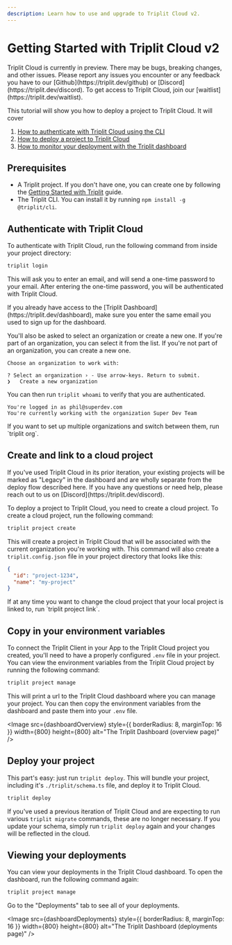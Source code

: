 ```yaml
---
description: Learn how to use and upgrade to Triplit Cloud v2.
---
```



# Getting Started with Triplit Cloud v2

<Callout type="warning" emoji="⚠️">
  Triplit Cloud is currently in preview. There may be bugs, breaking changes,
  and other issues. Please report any issues you encounter or any feedback you
  have to our [Github](https://triplit.dev/github) or
  [Discord](https://triplit.dev/discord).
</Callout>
<Callout type="info" emoji="ℹ️">
  To get access to Triplit Cloud, join our
  [waitlist](https://triplit.dev/waitlist).
</Callout>

This tutorial will show you how to deploy a project to Triplit Cloud. It will cover

1. [How to authenticate with Triplit Cloud using the CLI](#authenticate-with-triplit-cloud)
2. [How to deploy a project to Triplit Cloud](#deploy-your-project)
3. [How to monitor your deployment with the Triplit dashboard](#viewing-your-deployments)

## Prerequisites

- A Triplit project. If you don't have one, you can create one by following the
  [Getting Started with Triplit](/getting-started) guide.
- The Triplit CLI. You can install it by running `npm install -g @triplit/cli`.

## Authenticate with Triplit Cloud

To authenticate with Triplit Cloud, run the following command from inside your project directory:

```bash copy
triplit login
```

This will ask you to enter an email, and will send a one-time password to your email. After entering the one-time password, you will be authenticated with Triplit Cloud.

<Callout type="info" emoji="ℹ️">
  If you already have access to the [Triplit
  Dashboard](https://triplit.dev/dashboard), make sure you enter the same email
  you used to sign up for the dashboard.
</Callout>

You'll also be asked to select an organization or create a new one. If you're part of an organization, you can select it from the list. If you're not part of an organization, you can create a new one.

```stdout
Choose an organization to work with:

? Select an organization › - Use arrow-keys. Return to submit.
❯   Create a new organization
```

You can then run `triplit whoami` to verify that you are authenticated.

```
You're logged in as phil@superdev.com
You're currently working with the organization Super Dev Team
```

<Callout type="info" emoji="ℹ️">
  If you want to set up multiple organizations and switch between them, run
  `triplit org`.
</Callout>

## Create and link to a cloud project

<Callout type="warning" emoji="⚠️">
  If you've used Triplit Cloud in its prior iteration, your existing projects
  will be marked as "Legacy" in the dashboard and are wholly separate from the
  deploy flow described here. If you have any questions or need help, please
  reach out to us on [Discord](https://triplit.dev/discord).
</Callout>

To deploy a project to Triplit Cloud, you need to create a cloud project. To create a cloud project, run the following command:

```bash copy
triplit project create
```

This will create a project in Triplit Cloud that will be associated with the current organization you're working with. This command will also create a `triplit.config.json` file in your project directory that looks like this:

```json filename="triplit.config.json"
{
  "id": "project-1234",
  "name": "my-project"
}
```

<Callout type="info" emoji="ℹ️">
  If at any time you want to change the cloud project that your local project is
  linked to, run `triplit project link`.
</Callout>

## Copy in your environment variables

To connect the Triplit Client in your App to the Triplit Cloud project you created, you'll need to have a properly configured `.env` file in your project. You can view the environment variables from the Triplit Cloud project by running the following command:

```bash copy
triplit project manage
```

This will print a url to the Triplit Cloud dashboard where you can manage your project. You can then copy the environment variables from the dashboard and paste them into your `.env` file.

<Image
  src={dashboardOverview}
  style={{ borderRadius: 8, marginTop: 16 }}
  width={800}
  height={800}
  alt="The Triplit Dashboard (overview page)"
/>

## Deploy your project

This part's easy: just run `triplit deploy`. This will bundle your project, including it's `./triplit/schema.ts` file, and deploy it to Triplit Cloud.

```bash copy
triplit deploy
```

If you've used a previous iteration of Triplit Cloud and are expecting to run
various `triplit migrate` commands, these are no longer necessary. If you update
your schema, simply run `triplit deploy` again and your changes will be
reflected in the cloud.

## Viewing your deployments

You can view your deployments in the Triplit Cloud dashboard. To open the dashboard, run the following command again:

```bash copy
triplit project manage
```

Go to the "Deployments" tab to see all of your deployments.

<Image
  src={dashboardDeployments}
  style={{ borderRadius: 8, marginTop: 16 }}
  width={800}
  height={800}
  alt="The Triplit Dashboard (deployments page)"
/>
